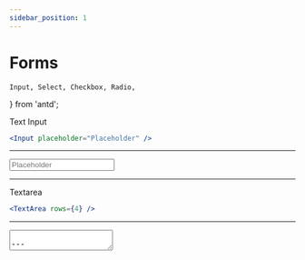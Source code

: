 ```yaml
---
sidebar_position: 1
---
```


# Forms

    Input, Select, Checkbox, Radio,
} from 'antd';


Text Input

```jsx
<Input placeholder="Placeholder" />
```

---

<Input placeholder="Placeholder" />

---

Textarea

```jsx
<TextArea rows={4} />
```

---

<TextArea rows={4} placeholder="Placeholder" />

---

Select
 
```jsx
<Select defaultValue="1">
    <Select.Option value="1">Option 1</Select.Option>
    <Select.Option value="2">Option 2</Select.Option>
</Select>
```

---

<Select defaultValue="1" style={{ width: '100%' }}>
    <Select.Option value="1">Option 1</Select.Option>
    <Select.Option value="2">Option 2</Select.Option>
</Select>

---

Checkbox

```jsx
<Checkbox checked />
```

---

<Checkbox checked />

---

Radio Button

```jsx
<Radio checked />
```

---

<Radio checked />
